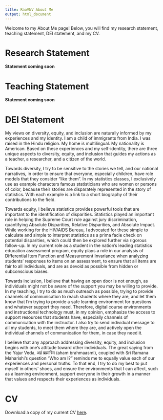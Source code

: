 ```yaml
---
title: RaoVNV About Me
output: html_document
---
```


Welcome to my About Me page! Below, you will find my research statement, teaching statement, DEI statement, and my CV. 

# Research Statement

**Statement coming soon**

# Teaching Statement

**Statement coming soon**

# DEI Statement

My views on diversity, equity, and inclusion are naturally informed by my experiences and my identity. I am a child of immigrants from India. I was raised in the Hindu religion. My home is multilingual. My nationality is American. Based on these experiences and my self-identity, there are three unique aspects to diversity, equity, and inclusion that guides my actions as a teacher, a researcher, and a citizen of the world.

Towards diversity, I try to be sensitive to the stories we tell, and our national narratives, in order to ensure that everyone, especially children, have role models that they consider “like them”. In my statistics classes, I exclusively use as example characters famous statisticians who are women or persons of color, because their stories are disparately represented in the story of statistics. With each example is a link to a short biography of their contributions to the field.

Towards equity, I believe statistics provides powerful tools that are important to the identification of disparities. Statistics played an important role in helping the Supreme Court rule against jury discrimination, quantifying Absolute Disparities, Relative Disparities, and Absolute Impact. While working for the HIV/AIDS Bureau, I advocated for these simple to calculate and simple to interpret statistics as a prima facie check on potential disparities, which could then be explored further via rigorous follow-up. In my current role as a student in the nation's leading statistics education assessment program, equity plays a role in our analysis of Differential Item Function and Measurement Invariance when analyzing students’ responses to items on an assessment, to ensure that all items are fair to all individuals, and are as devoid as possible from hidden or subconscious biases.

Towards inclusion, I believe that having an open door is not enough, as individuals might not be aware of the support you may be willing to provide. In my teaching, I try to do as much outreach as possible, trying to provide channels of communication to reach students where they are, and let them know that I’m trying to provide a safe learning environment for questions and whatever support they need. Therefore, digital course environments and instructional technology must, in my opinion, emphasize the access to support resources that students have, especially channels of communication with the instructor. I also try to send individual message to all my students, to meet them where they are, and actively open the individual channels of communication for them, in case they need it.

I believe that any approach addressing diversity, equity, and inclusion begins with one’s attitude toward other individuals. The great saying from the Yajur Veda, अहं ब्रह्मास्मि (aham brahmaasmi), coupled with Sri Ramana Maharishi’s question “Who am I?” reminds me to equally value each of our experiences and personal truths. To that end, I try to do my best to put myself in others’ shoes, and ensure the environments that I can affect, such as a learning environment, support everyone in their growth in a manner that values and respects their experiences as individuals. 

# CV

Download a copy of my current CV [here](https://github.com/RaoVNV/RaoVNV.github.io/blob/main/RaoVNV_CV.pdf).